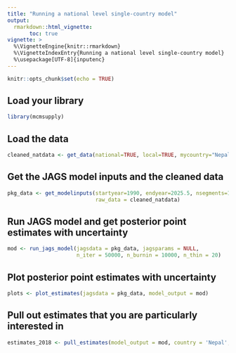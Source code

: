 ```yaml
---
title: "Running a national level single-country model"
output: 
  rmarkdown::html_vignette:
       toc: true
vignette: >
  %\VignetteEngine{knitr::rmarkdown}
  %\VignetteIndexEntry{Running a national level single-country model}
  %\usepackage[UTF-8]{inputenc}
---
```



```r
knitr::opts_chunk$set(echo = TRUE)
```


## Load your library
```r
library(mcmsupply)
```


## Load the data 
```r
cleaned_natdata <- get_data(national=TRUE, local=TRUE, mycountry="Nepal")
```


## Get the JAGS model inputs and the cleaned data
```r
pkg_data <- get_modelinputs(startyear=1990, endyear=2025.5, nsegments=12, 
                            raw_data = cleaned_natdata)

```


## Run JAGS model and get posterior point estimates with uncertainty
```r
mod <- run_jags_model(jagsdata = pkg_data, jagsparams = NULL, 
                      n_iter = 50000, n_burnin = 10000, n_thin = 20)
```


## Plot posterior point estimates with uncertainty
```r
plots <- plot_estimates(jagsdata = pkg_data, model_output = mod) 
```


## Pull out estimates that you are particularly interested in

```r
estimates_2018 <- pull_estimates(model_output = mod, country = 'Nepal', year=2018)
```



